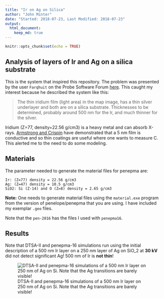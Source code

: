 ```yaml
---
title: "Ir on Ag on Silica"
author: "John Minter"
date: "Started: 2018-07-23, Last Modified: 2018-07-23"
output:
  html_document:
    keep_md: true
---
```


```r
knitr::opts_chunk$set(echo = TRUE)
```

## Analysis of layers of Ir and Ag on a silica substrate

This is the system that inspired this repository. The problem was presented by
the user `Farqhuit` on the Probe Software Forum
[here](http://probesoftware.com/smf/index.php?topic=1104.0). This caught my
interest because he described the system like this:

> The thin iridium film (light area) in the map image, has a thin silver
> underlayer and both are on a silica substrate. Thicknesses to be
> determined, probably around 500 nm for the Ir, and much thinner for the
> silver.

Iridium (Z=77, density=22.56 g/cm3) is a heavy metal and can absorb X-rays.
[Armstrong and Crispin](https://www.cambridge.org/core/journals/microscopy-and-microanalysis/article/ultrathin-iridium-as-a-replacement-coating-for-carbon-in-high-resolution-quantitative-analyses-of-insulating-specimens/E112CCE091EA0D98244C5670186CB24F)
have demonstrated that a 5 nm film is conductive and so thin
coatings are useful where one wants to measure C. This alerted me to the need
to do some modeling.

## Materials

The parameter needed to generate the material files for penepma are:

```
Ir: (Z=77) density = 22.56 g/cm3
Ag: (Z=47) density = 10.5 g/cm3
SiO2: Si (Z-14) and O (Z=8) density = 2.65 g/cm3
```

**Note:** One needs to generate material files using the `material.exe`
program from the version of penelope/penepma that you are using. I have
included my exemplar `.geo` files. 

Note that the `pen-2016` has the files I used with `penepma16`.


## Results

Note that DTSA-II and penepma-16 simulations run using the initial
description of a 500 nm Ir layer on a 250 nm layer of Ag on SiO_2
at **30 kV** did not detect significant Ag! 500 nm of Ir is
**not thin**!

![DTSA-II and penepma-16 simulations of a 500 nm Ir layer on 250 nm of Ag on Si. Note that the Ag transitions are barely visible!](./pen-2016/Ir-500nm-on-Ag-250nm-on-SiO2-30kV.png)
